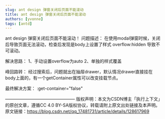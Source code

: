 ```yaml
---
slug: ant design 弹窗关闭后页面不能滚动
title: ant design 弹窗关闭后页面不能滚动
authors: [yvonne]
tags: [antd]
---
```

<!--truncate-->
ant design 弹窗关闭后页面不能滚动！
问题描述：
在使用modal弹窗时候，关闭后导致页面无法滚动，检查后发现是body上设置了样式 overflow:hidden 导致不可滚动。

解决思路：
1、手动设置overflow为auto 2、单独的样式覆盖

峰回路转：
经过搜索后，问题就出在抽屉drawer，默认情况drawer直接挂在body上面的，有一个getContainer属性可以改变挂载节点。

最终解决方案：
:get-container="false"

————————————————
版权声明：本文为CSDN博主「执行上下文」的原创文章，遵循CC 4.0 BY-SA版权协议，转载请附上原文出处链接及本声明。
原文链接：https://blog.csdn.net/qq_17481731/article/details/128617969
